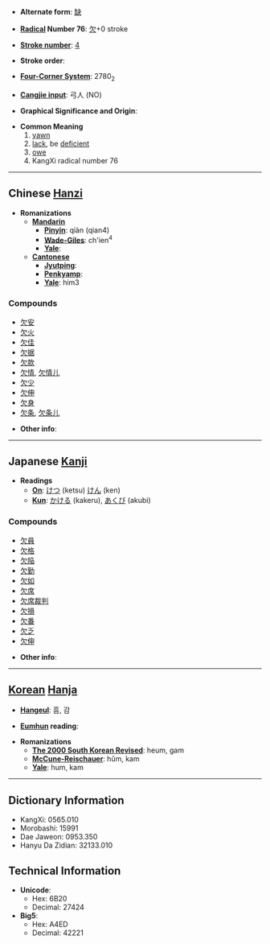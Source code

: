 * '''Alternate form''': [[缺]]

* '''[[Wiktionary:Chinese radical index| Radical]] Number 76''': [[Wiktionary:Chinese radical index 欠|欠]]+0 stroke

* '''[[Wiktionary:Chinese total strokes index|Stroke number]]''': [[Wiktionary:Chinese total strokes index 4|4]]

* '''Stroke order''': 

* '''[[Wiktionary:Chinese four corner index|Four-Corner System]]''': 2780<sub>2</sub>

* '''[[Wiktionary:Chinese Cangjie index|Cangjie input]]''': 弓人 (NO)

* '''Graphical Significance and Origin''': 

* '''Common Meaning'''
*# [[yawn]]
*# [[lack]], be [[deficient]]
*# [[owe]]
*# KangXi radical number 76


----

== Chinese [[Hanzi]] ==

* '''Romanizations'''
** '''[[Mandarin]]'''
*** '''[[Pinyin]]''': qiàn (qian4)
*** '''[[Wade-Giles]]''': ch'ien<sup>4</sup>
*** '''[[Yale]]''': 
** '''[[Cantonese]]'''
*** '''[[Jyutping]]''':
*** '''[[Penkyamp]]''': 
*** '''[[Yale]]''': him3

===Compounds===
*[[欠安]]
*[[欠火]]
*[[欠佳]]
*[[欠据]]
*[[欠款]]
*[[欠情]], [[欠情儿]]
*[[欠少]]
*[[欠伸]]
*[[欠身]]
*[[欠条]], [[欠条儿]]

* '''Other info''': 

----

== Japanese [[Kanji]] ==

* '''Readings'''
** '''[[On]]''': [[けつ]] (ketsu) [[けん]] (ken)
** '''[[Kun]]''': [[かける]] (kakeru), [[あくび]] (akubi)

===Compounds===
*[[欠員]]
*[[欠格]]
*[[欠陥]]
*[[欠勤]]
*[[欠如]]
*[[欠席]]
*[[欠席裁判]]
*[[欠損]]
*[[欠番]]
*[[欠乏]]
*[[欠伸]]

* '''Other info''':  

----

== [[Korean]] [[Hanja]] ==

* '''[[Hangeul]]''': 흠, 감

* '''[[Eumhun]] reading''': 

* '''Romanizations'''
** '''[[The 2000 South Korean Revised Romanization|The 2000 South Korean Revised]]''': heum, gam
** '''[[McCune-Reischauer]]''': hŭm, kam
** '''[[Yale]]''': hum, kam

----

== Dictionary Information ==

* KangXi: 0565.010
* Morobashi: 15991
* Dae Jaweon: 0953.350
* Hanyu Da Zidian: 32133.010

== Technical Information ==

* '''Unicode''':
** Hex: 6B20
** Decimal: 27424
* '''Big5''':
** Hex: A4ED
** Decimal: 42221